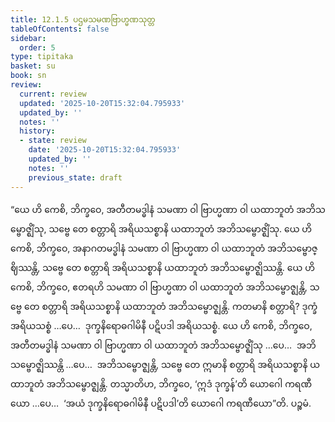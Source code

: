 ```yaml
---
title: 12.1.5 ပဌမသမဏဗြာဟ္မဏသုတ္တ
tableOfContents: false
sidebar:
  order: 5
type: tipitaka
basket: su
book: sn
review:
  current: review
  updated: '2025-10-20T15:32:04.795933'
  updated_by: ''
  notes: ''
  history:
  - state: review
    date: '2025-10-20T15:32:04.795933'
    updated_by: ''
    notes: ''
    previous_state: draft
---
```



<DynamicBreadcrumb />


<ReviewStatus review={frontmatter.review} showDetails={true} />

<HypothesisAnnotation frontmatter={frontmatter} />

<Division number="1075" book="sn" e="ch" v="18" p="439">

<Paragraph number="2180" book="sn">
“ယေ ဟိ ကေစိ, ဘိက္ခဝေ, အတီတမဒ္ဓါနံ သမဏာ ဝါ ဗြာဟ္မဏာ ဝါ ယထာဘူတံ အဘိသမ္ဗောဇ္ဈိံသု, သဗ္ဗေ တေ စတ္တာရိ အရိယသစ္စာနိ ယထာဘူတံ အဘိသမ္ဗောဇ္ဈိံသု. ယေ ဟိ ကေစိ, ဘိက္ခဝေ, အနာဂတမဒ္ဓါနံ သမဏာ ဝါ ဗြာဟ္မဏာ ဝါ ယထာဘူတံ အဘိသမ္ဗောဇ္ဈိဿန္တိ, သဗ္ဗေ တေ စတ္တာရိ အရိယသစ္စာနိ ယထာဘူတံ အဘိသမ္ဗောဇ္ဈိဿန္တိ. ယေ ဟိ ကေစိ, ဘိက္ခဝေ, ဧတရဟိ သမဏာ ဝါ ဗြာဟ္မဏာ ဝါ ယထာဘူတံ အဘိသမ္ဗောဇ္ဈန္တိ, သဗ္ဗေ တေ စတ္တာရိ အရိယသစ္စာနိ ယထာဘူတံ အဘိသမ္ဗောဇ္ဈန္တိ.
</Paragraph>

<Paragraph number="2181" book="sn">
ကတမာနိ စတ္တာရိ? ဒုက္ခံ အရိယသစ္စံ …ပေ…  ဒုက္ခနိရောဓဂါမိနီ ပဋိပဒါ အရိယသစ္စံ. ယေ ဟိ ကေစိ, ဘိက္ခဝေ, အတီတမဒ္ဓါနံ သမဏာ ဝါ ဗြာဟ္မဏာ ဝါ ယထာဘူတံ အဘိသမ္ဗောဇ္ဈိံသု …ပေ…  အဘိသမ္ဗောဇ္ဈိဿန္တိ …ပေ…  အဘိသမ္ဗောဇ္ဈန္တိ, သဗ္ဗေ တေ ဣမာနိ စတ္တာရိ အရိယသစ္စာနိ ယထာဘူတံ အဘိသမ္ဗောဇ္ဈန္တိ.
</Paragraph>

<Paragraph number="2182" book="sn">
တသ္မာတိဟ, ဘိက္ခဝေ, ‘ဣဒံ ဒုက္ခန်’တိ ယောဂေါ ကရဏီယော …ပေ…  ‘အယံ ဒုက္ခနိရောဓဂါမိနီ ပဋိပဒါ’တိ ယောဂေါ ကရဏီယော”တိ.

</Paragraph>
</Division>

<Paragraph number="2183" type="center" book="sn">
ပဉ္စမံ.
</Paragraph>